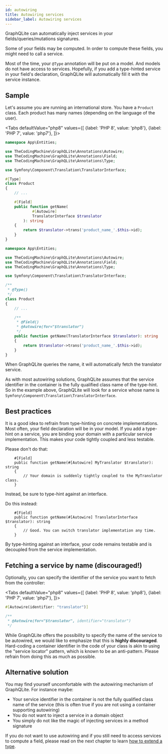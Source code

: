 ```yaml
---
id: autowiring
title: Autowiring services
sidebar_label: Autowiring services
---
```



GraphQLite can automatically inject services in your fields/queries/mutations signatures.

Some of your fields may be computed. In order to compute these fields, you might need to call a service.

Most of the time, your `@Type` annotation will be put on a model. And models do not have access to services.
Hopefully, if you add a type-hinted service in your field's declaration, GraphQLite will automatically fill it with
the service instance.

## Sample

Let's assume you are running an international store. You have a `Product` class. Each product has many names (depending
on the language of the user).

<Tabs
  defaultValue="php8"
  values={[
    {label: 'PHP 8', value: 'php8'},
    {label: 'PHP 7', value: 'php7'},
  ]}>
  <TabItem value="php8">

```php
namespace App\Entities;

use TheCodingMachine\GraphQLite\Annotations\Autowire;
use TheCodingMachine\GraphQLite\Annotations\Field;
use TheCodingMachine\GraphQLite\Annotations\Type;

use Symfony\Component\Translation\TranslatorInterface;

#[Type]
class Product
{
    // ...

    #[Field]
    public function getName(
            #[Autowire]
            TranslatorInterface $translator
        ): string
    {
        return $translator->trans('product_name_'.$this->id);
    }
}
```

  </TabItem>
  <TabItem value="php7">

```php
namespace App\Entities;

use TheCodingMachine\GraphQLite\Annotations\Autowire;
use TheCodingMachine\GraphQLite\Annotations\Field;
use TheCodingMachine\GraphQLite\Annotations\Type;

use Symfony\Component\Translation\TranslatorInterface;

/**
 * @Type()
 */
class Product
{
    // ...

    /**
     * @Field()
     * @Autowire(for="$translator")
     */
    public function getName(TranslatorInterface $translator): string
    {
        return $translator->trans('product_name_'.$this->id);
    }
}
```

  </TabItem>
</Tabs>

When GraphQLite queries the name, it will automatically fetch the translator service.

<div class="alert alert--warning">As with most autowiring solutions, GraphQLite assumes that the service identifier
in the container is the fully qualified class name of the type-hint. So in the example above, GraphQLite will
look for a service whose name is <code>Symfony\Component\Translation\TranslatorInterface</code>.</div>

## Best practices

It is a good idea to refrain from type-hinting on concrete implementations.
Most often, your field declaration will be in your model. If you add a type-hint on a service, you are binding your domain
with a particular service implementation. This makes your code tightly coupled and less testable.

<div class="alert alert--danger">
Please don't do that:

<pre><code>    #[Field]
    public function getName(#[Autowire] MyTranslator $translator): string
    {
        // Your domain is suddenly tightly coupled to the MyTranslator class.
    }
</code></pre>
</div>

Instead, be sure to type-hint against an interface.

<div class="alert alert--success">
Do this instead:

<pre><code>    #[Field]
    public function getName(#[Autowire] TranslatorInterface $translator): string
    {
        // Good. You can switch translator implementation any time.
    }
</code></pre>
</div>

By type-hinting against an interface, your code remains testable and is decoupled from the service implementation.

## Fetching a service by name (discouraged!)

Optionally, you can specify the identifier of the service you want to fetch from the controller:

<Tabs
  defaultValue="php8"
  values={[
    {label: 'PHP 8', value: 'php8'},
    {label: 'PHP 7', value: 'php7'},
  ]}>
  <TabItem value="php8">

```php
#[Autowire(identifier: "translator")]
```

  </TabItem>
  <TabItem value="php7">

```php
/**
 * @Autowire(for="$translator", identifier="translator")
 */
```

  </TabItem>
</Tabs>

<div class="alert alert--danger">While GraphQLite offers the possibility to specify the name of the service to be
autowired, we would like to emphasize that this is <strong>highly discouraged</strong>. Hard-coding a container
identifier in the code of your class is akin to using the "service locator" pattern, which is known to be an
anti-pattern. Please refrain from doing this as much as possible.</div>

## Alternative solution

You may find yourself uncomfortable with the autowiring mechanism of GraphQLite. For instance maybe:

- Your service identifier in the container is not the fully qualified class name of the service (this is often true if you are not using a container supporting autowiring)
- You do not want to inject a service in a domain object
- You simply do not like the magic of injecting services in a method signature

If you do not want to use autowiring and if you still need to access services to compute a field, please read on
the next chapter to learn [how to extend a type](extend_type).
